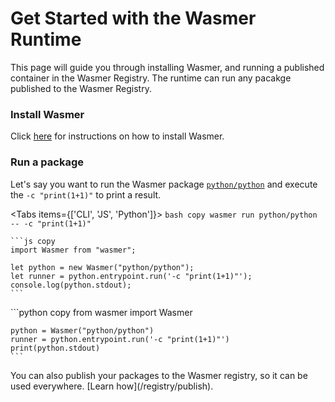 
# Get Started with the Wasmer Runtime

This page will guide you through installing Wasmer, and running a published container in the Wasmer Registry.
The runtime can run any pacakge published to the Wasmer Registry.

<Steps>
 
### Install Wasmer
 
Click [here](/install) for instructions on how to install Wasmer.

### Run a package

Let's say you want to run the Wasmer package [`python/python`](https://wasmer.io/python/python) and execute the `-c "print(1+1)"` to print a result.

<Tabs items={['CLI', 'JS', 'Python']}>
  <Tab>
    ```bash copy
    wasmer run python/python -- -c "print(1+1)"
    ```
  </Tab>

  <Tab>

    ```js copy
    import Wasmer from "wasmer";

    let python = new Wasmer("python/python");
    let runner = python.entrypoint.run('-c "print(1+1)"');
    console.log(python.stdout);
    ```

  </Tab>

  <Tab>
    ```python copy
    from wasmer import Wasmer

    python = Wasmer("python/python")
    runner = python.entrypoint.run('-c "print(1+1)"')
    print(python.stdout)
    ```

  </Tab>
</Tabs>

</Steps>

<Callout type="info" emoji="ℹ️">
  You can also publish your packages to the Wasmer registry, so it can be used
  everywhere. [Learn how](/registry/publish).
</Callout>
